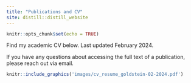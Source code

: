 ```yaml
---
title: "Publications and CV"
site: distill::distill_website
---
```


```r
knitr::opts_chunk$set(echo = TRUE)
```

Find my academic CV below. Last updated February 2024.

If you have any questions about accessing the full text of a publication,
please reach out via email.

```r
knitr::include_graphics('images/cv_resume_goldstein-02-2024.pdf')
```
